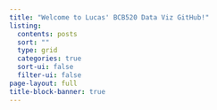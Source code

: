 ```yaml
---
title: "Welcome to Lucas' BCB520 Data Viz GitHub!"
listing:
  contents: posts
  sort: ""
  type: grid
  categories: true
  sort-ui: false
  filter-ui: false
page-layout: full
title-block-banner: true
---
```


## 
